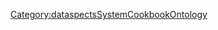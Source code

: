 <includeonly>{{METADATA|Keywords={{{HasKeyword|}}}|HasEntityTitle={{{HasEntityTitle}}}|HasEntityBlurb={{{HasEntityBlurb|}}}|HasEntityType=Onepager}}
{{DataspectsCookbookEntityTypeSpecialTemplateTemplate0
|IsCarriedOutByRole={{{IsCarriedOutByRole|}}}
|ConcernsAspects={{{ConcernsAspects|}}}
}}
</includeonly>
<noinclude>[[Category:dataspectsSystemCookbookOntology]]</noinclude>
